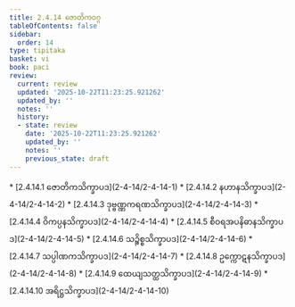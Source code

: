 ```yaml
---
title: 2.4.14 ဇောတိကဝဂ္ဂ
tableOfContents: false
sidebar:
  order: 14
type: tipitaka
basket: vi
book: paci
review:
  current: review
  updated: '2025-10-22T11:23:25.921262'
  updated_by: ''
  notes: ''
  history:
  - state: review
    date: '2025-10-22T11:23:25.921262'
    updated_by: ''
    notes: ''
    previous_state: draft
---
```



<ReviewStatus review={frontmatter.review} showDetails={true} />

<HypothesisAnnotation frontmatter={frontmatter} />

<DynamicBreadcrumb />



<TableOfContents book="paci" section="2.4.14">
* [2.4.14.1 ဇောတိကသိက္ခာပဒ](2-4-14/2-4-14-1)
* [2.4.14.2 နဟာနသိက္ခာပဒ](2-4-14/2-4-14-2)
* [2.4.14.3 ဒုဗ္ဗဏ္ဏကရဏသိက္ခာပဒ](2-4-14/2-4-14-3)
* [2.4.14.4 ဝိကပ္ပနသိက္ခာပဒ](2-4-14/2-4-14-4)
* [2.4.14.5 စီဝရအပနိဓာနသိက္ခာပဒ](2-4-14/2-4-14-5)
* [2.4.14.6 သဉ္စိစ္စသိက္ခာပဒ](2-4-14/2-4-14-6)
* [2.4.14.7 သပ္ပါဏကသိက္ခာပဒ](2-4-14/2-4-14-7)
* [2.4.14.8 ဥက္ကောဋနသိက္ခာပဒ](2-4-14/2-4-14-8)
* [2.4.14.9 ထေယျသတ္ထသိက္ခာပဒ](2-4-14/2-4-14-9)
* [2.4.14.10 အရိဋ္ဌသိက္ခာပဒ](2-4-14/2-4-14-10)
</TableOfContents>